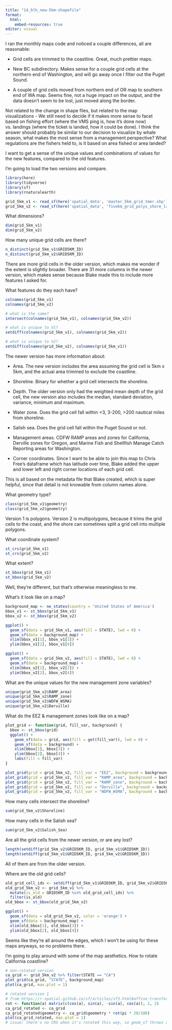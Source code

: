 ```yaml
---
title: "14_blh_new-5km-shapefile"
format: 
  html:
    embed-resources: true
editor: visual
---
```


I ran the monthly maps code and noticed a couple differences, all are reasonable:

-   Grid cells are trimmed to the coastline. Great, much prettier maps.

-   New BC subdirectory. Makes sense for a couple grid cells at the northern end of Washington, and will go away once I filter out the Puget Sound.

-   A couple of grid cells moved from northern end of OR map to southern end of WA map. Seems fine, not a huge impact on the output, and the data doesn't seem to be lost, just moved along the border.

Not related to the change in shape files, but related to the map visualizations - We still need to decide if it makes more sense to facet based on fishing effort (where the VMS ping is, how it's done now) vs. landings (where the ticket is landed, how it could be done). I think the answer should probably be similar to our decision to visualize by whale season, what makes the most sense from a management perspective? What regulations are the fishers held to, is it based on area fished or area landed?

I want to get a sense of the unique values and combinations of values for the new features, compared to the old features.

I'm going to load the two versions and compare.

```r
library(here)
library(tidyverse)
library(sf)
library(rnaturalearth)
```

```r
grid_5km_v1 <- read_sf(here('spatial_data', 'master_5km_grid_tmer.shp'))
grid_5km_v2 <- read_sf(here('spatial_data', 'fivekm_grid_polys_shore_lamb.shp'))
```

What dimensions?

```r
dim(grid_5km_v1)
dim(grid_5km_v2)
```

How many unique grid cells are there?

```r
n_distinct(grid_5km_v1$GRID5KM_ID)
n_distinct(grid_5km_v2$GRID5KM_ID)
```

There are more grid cells in the older version, which makes me wonder if the extent is slightly broader. There are 31 more columns in the newer version, which makes sense because Blake made this to include more features I asked for.

What features do they each have?

```r
colnames(grid_5km_v1)
colnames(grid_5km_v2)
```

```r
# what is the same?
intersect(colnames(grid_5km_v1), colnames(grid_5km_v2))

# what is unique to V1?
setdiff(colnames(grid_5km_v1), colnames(grid_5km_v2))

# what is unique to V2?
setdiff(colnames(grid_5km_v2), colnames(grid_5km_v1))
```

The newer version has more information about:

-   Area. The new version includes the area assuming the grid cell is 5km x 5km, and the actual area trimmed to exclude the coastline.

-   Shoreline. Binary for whether a grid cell intersects the shoreline.

-   Depth. The older version only had the weighted mean depth of the grid cell, the new version also includes the median, standard deviation, variance, minimum and maximum.

-   Water zone. Does the grid cell fall within \<3, 3-200, \>200 nautical miles from shoreline.

-   Salish sea. Does the grid cell fall within the Puget Sound or not.

-   Management areas. CDFW RAMP areas and zones for California, Derville zones for Oregon, and Marine Fish and Shellfish Manage Catch Reporting areas for Washington.

-   Corner coordinates. Since I want to be able to join this map to Chris Free's dataframe which has latitude over time, Blake added the upper and lower left and right corner locations of each grid cell.

This is all based on the metadata file that Blake created, which is super helpful, since that detail is not knowable from column names alone.

What geometry type?

```r
class(grid_5km_v1$geometry)
class(grid_5km_v2$geometry)
```

Version 1 is polygons. Version 2 is multipolygons, because it trims the grid cells to the coast, and the shore can sometimes split a grid cell into multiple polygons.

What coordinate system?

```r
st_crs(grid_5km_v1)
st_crs(grid_5km_v2)
```

What extent?

```r
st_bbox(grid_5km_v1)
st_bbox(grid_5km_v2)
```

Well, they're different, but that's otherwise meaningless to me.

What's it look like on a map?

```r
background_map <- ne_states(country = 'United States of America')
bbox_v1 <- st_bbox(grid_5km_v1)
bbox_v2 <- st_bbox(grid_5km_v2)

ggplot() +
  geom_sf(data = grid_5km_v1, aes(fill = STATE), lwd = 0) + 
  geom_sf(data = background_map) +
  xlim(bbox_v1[1], bbox_v1[3]) +
  ylim(bbox_v1[2], bbox_v1[4])

ggplot() +
  geom_sf(data = grid_5km_v2, aes(fill = STATE), lwd = 0) + 
  geom_sf(data = background_map) +
  xlim(bbox_v2[1], bbox_v2[3]) +
  ylim(bbox_v2[2], bbox_v2[4])
```

What are the unique values for the new management zone variables?

```r
unique(grid_5km_v2$RAMP_area)
unique(grid_5km_v2$RAMP_zone)
unique(grid_5km_v2$WDFW_WSMA)
unique(grid_5km_v2$Derville)
```

What do the EEZ & management zones look like on a map?

```r
plot_grid <- function(grid, fill_var, background) {
  bbox <- st_bbox(grid)
  ggplot() +
    geom_sf(data = grid, aes(fill = get(fill_var)), lwd = 0) + 
    geom_sf(data = background) +
    xlim(bbox[1], bbox[3]) +
    ylim(bbox[2], bbox[4]) +
    labs(fill = fill_var)
}

plot_grid(grid = grid_5km_v2, fill_var = "EEZ", background = background_map)
plot_grid(grid = grid_5km_v2, fill_var = "RAMP_area", background = background_map)
plot_grid(grid = grid_5km_v2, fill_var = "RAMP_zone", background = background_map)
plot_grid(grid = grid_5km_v2, fill_var = "Derville", background = background_map)
plot_grid(grid = grid_5km_v2, fill_var = "WDFW_WSMA", background = background_map)
```

How many cells intersect the shoreline?

```r
sum(grid_5km_v2$Shoreline)
```

How many cells in the Salish sea?

```r
sum(grid_5km_v2$Salish_Sea)
```

Are all the grid cells from the newer version, or are any lost?

```r
length(setdiff(grid_5km_v2$GRID5KM_ID, grid_5km_v1$GRID5KM_ID))
length(setdiff(grid_5km_v1$GRID5KM_ID, grid_5km_v2$GRID5KM_ID))
```

All of them are from the older version.

Where are the old grid cells?

```r
old_grid_cell_ids <- setdiff(grid_5km_v1$GRID5KM_ID, grid_5km_v2$GRID5KM_ID)
old_grid_5km_v2 <- grid_5km_v1 %>% 
  mutate(is_old = GRID5KM_ID %in% old_grid_cell_ids) %>%
  filter(is_old)
old_bbox <- st_bbox(old_grid_5km_v2)

ggplot() +
  geom_sf(data = old_grid_5km_v2, color = 'orange') + 
  geom_sf(data = background_map) +
  xlim(old_bbox[1], old_bbox[3]) +
  ylim(old_bbox[2], old_bbox[4])
```

Seems like they're all around the edges, which I won't be using for these maps anyways, so no problems there.

I'm going to play around with some of the map aesthetics. How to rotate California coastline?

```r
# non-rotated version
ca_grid <- grid_5km_v2 %>% filter(STATE == "CA")
plot_grid(ca_grid, "STATE", background_map)
plot(ca_grid, max.plot = 1)

# rotated version 1
# from https://r-spatial.github.io/sf/articles/sf3.html#affine-transformations
rot <- function(a) matrix(c(cos(a), sin(a), -sin(a), cos(a)), 2, 2)
ca_grid_rotated <- ca_grid
ca_grid_rotated$geometry <- ca_grid$geometry * rot(pi * 20/180)
plot(ca_grid_rotated, max.plot = 1)
# issue: there's no CRS when it's rotated this way, so geom_sf throws an error
```
